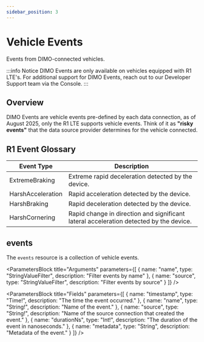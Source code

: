 ```yaml
---
sidebar_position: 3
---
```



# Vehicle Events
Events from DIMO-connected vehicles.

:::info Notice
DIMO Events are only available on vehicles equipped with R1 LTE's. For additional support for DIMO Events, reach out to our Developer Support team via the Console.
:::

## Overview

DIMO Events are vehicle events pre-defined by each data connection, as of August 2025, only the R1 LTE supports vehicle events. Think of it as **"risky events"** that the data source provider determines for the vehicle connected.

## R1 Event Glossary

| Event Type | Description |
| --- | --- |
| ExtremeBraking | Extreme rapid deceleration detected by the device. |
| HarshAcceleration | Rapid acceleration detected by the device. |
| HarshBraking | Rapid deceleration detected by the device. |
| HarshCornering | Rapid change in direction and significant lateral acceleration detected by the device. |

## events

The `events` resource is a collection of vehicle events.

<ParametersBlock
  title="Arguments"
  parameters={[
    {
      name: "name",
      type: "StringValueFilter",
      description: "Filter events by name"
    },
    {
      name: "source",
      type: "StringValueFilter",
      description: "Filter events by source"
    }
  ]}
/>

<ParametersBlock
  title="Fields"
  parameters={[
    {
      name: "timestamp",
      type: "Time!",
      description: "The time the event occurred."
    },
    {
      name: "name",
      type: "String!",
      description: "Name of the event."
    },
    {
      name: "source",
      type: "String!",
      description: "Name of the source connection that created the event."
    },
    {
      name: "durationNs",
      type: "Int!",
      description: "The duration of the event in nanoseconds."
    },
    {
      name: "metadata",
      type: "String",
      description: "Metadata of the event."
    }
  ]}
/>
